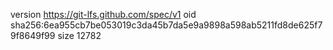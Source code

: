 version https://git-lfs.github.com/spec/v1
oid sha256:6ea955cb7be053019c3da45b7da5e9a9898a598ab5211fd8de625f79f8649f99
size 12782
